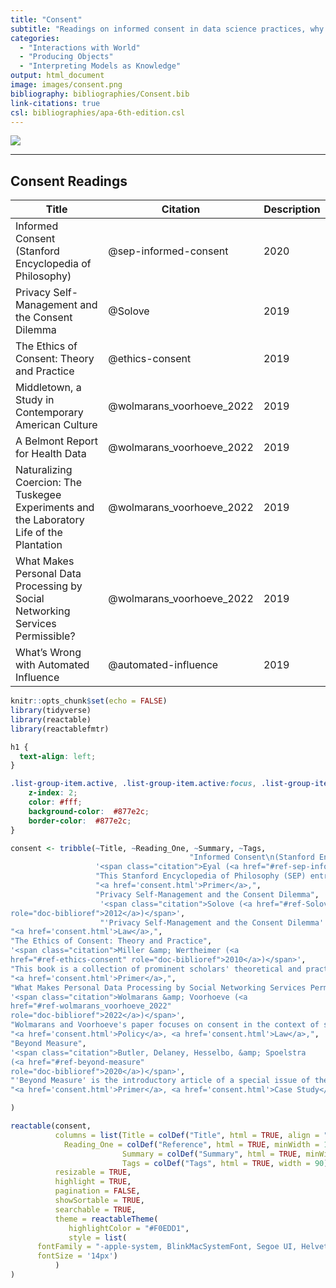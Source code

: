 ```yaml
---
title: "Consent"
subtitle: "Readings on informed consent in data science practices, why it ethically matters, and how to grapple with the practical challenges of obtaining informed consent in data science."
categories:
  - "Interactions with World"
  - "Producing Objects"
  - "Interpreting Models as Knowledge"
output: html_document
image: images/consent.png
bibliography: bibliographies/Consent.bib
link-citations: true
csl: bibliographies/apa-6th-edition.csl
---
```


![](images/consent.png)

------------------------------------------------------------------------

## Consent Readings

| Title                                                                                     | Citation                  | Description |
|----------------------------------------|----------------|----------------|
| Informed Consent (Stanford Encyclopedia of Philosophy)                                    | @sep-informed-consent     | 2020        |
| Privacy Self-Management and the Consent Dilemma                                           | @Solove                   | 2019        |
| The Ethics of Consent: Theory and Practice                                                | @ethics-consent           | 2019        |
| Middletown, a Study in Contemporary American Culture                                      | @wolmarans_voorhoeve_2022 | 2019        |
| A Belmont Report for Health Data                                                          | @wolmarans_voorhoeve_2022 | 2019        |
| Naturalizing Coercion: The Tuskegee Experiments and the Laboratory Life of the Plantation | @wolmarans_voorhoeve_2022 | 2019        |
| What Makes Personal Data Processing by Social Networking Services Permissible?            | @wolmarans_voorhoeve_2022 | 2019        |
| What's Wrong with Automated Influence                                                     | @automated-influence      | 2019        |

```r
knitr::opts_chunk$set(echo = FALSE)
library(tidyverse)
library(reactable)
library(reactablefmtr)
```

```css
h1 {
  text-align: left;
}

.list-group-item.active, .list-group-item.active:focus, .list-group-item.active:hover {
    z-index: 2;
    color: #fff;
    background-color:  #877e2c;
    border-color:  #877e2c;
}
```

```r
consent <- tribble(~Title, ~Reading_One, ~Summary, ~Tags,
                                        "Informed Consent\n(Stanford Encyclopedia of Philosophy)",
                   '<span class="citation">Eyal (<a href="#ref-sep-informed-consent" role="doc-biblioref">2019</a>)</span>', 
                   "This Stanford Encyclopedia of Philosophy (SEP) entry overviews the philosophical discussions about Informed Consent. Specifically, this entry discusses what informed consent is, in which scenarios informed one is morally obligated to obtain informed consent, and why a moral obligation to obtain informed consent exists in the first place. This entry focuses on informed consent in the medical field. Yet, several concepts discussed in the SEP entry could be pertinent to the worries surrounding informed consent in data science.", 
                   "<a href='consent.html'>Primer</a>,",
                   "Privacy Self-Management and the Consent Dilemma",
                    '<span class="citation">Solove (<a href="#ref-Solove"
role="doc-biblioref">2012</a>)</span>',
                    "'Privacy Self-Management and the Consent Dilemma' by Daniel J. Solove articulates how the rights to 'privacy self-management' and informed consent are deeply intertwined when collecting, using, and disclosing information (e.g., personal data). In this article, Solove contends that individuals cannot adequately weigh the costs and benefits of revealing personal information or permitting its use and transfer, which limits the ability for privacy to be self-managed. Solove argues that these issues in privacy self-management lead to a 'consent dilemma' about how to ensure that one's informed consent to collect, use, or disclose personal data is meaningful without resorting to paternalistic laws or policies. Solove ends by proposing ways for privacy law to 'grapple with the consent dilemma'.", 
"<a href='consent.html'>Law</a>,",
"The Ethics of Consent: Theory and Practice",
'<span class="citation">Miller &amp; Wertheimer (<a
href="#ref-ethics-consent" role="doc-biblioref">2010</a>)</span>',
"This book is a collection of prominent scholars' theoretical and practical perspectives on consent. Part one of the book dives into the theory behind consent and, namely, why it is morally required in certain contexts. Part two then goes into consent applications, such as in contracts, sexual relations, and clinic research. This book provides a substantial overview of philosophical work related to consent, and thus its excerpts could be useful when reflecting on the role of consent in the data science context.",
"<a href='consent.html'>Primer</a>,",
"What Makes Personal Data Processing by Social Networking Services Permissible?",
'<span class="citation">Wolmarans &amp; Voorhoeve (<a
href="#ref-wolmarans_voorhoeve_2022"
role="doc-biblioref">2022</a>)</span>',
"Wolmarans and Voorhoeve's paper focuses on consent in the context of social networking services. Specifically, they explore when the exchange of commericialization rights to personal information for social networking services is morally permissible. They ultimately argue that the exchange of personal information for social networking services is not permissible because a user consented to the exchange, but rather because social networks provide 'sufficiently valuable opportunities' in exchange for the right to commericialize a user's data. Beyond objecting to the common view for why commericialization rights to personal data in exchange for social networking services is permissible, Wolmarans and Voorhoeve also give a helpful overview of real case studies related to exchanging commericialization rights for social networking services in the paper's introduction.",
"<a href='consent.html'>Policy</a>, <a href='consent.html'>Law</a>,",
"Beyond Measure",
'<span class="citation">Butler, Delaney, Hesselbo, &amp; Spoelstra
(<a href="#ref-beyond-measure"
role="doc-biblioref">2020</a>)</span>',
"'Beyond Measure' is the introductory article of a special issue of the journal, ephmera, that explores measurement in the context of 'management, organization, and politics'. The authors explicate how the increase in measurement (quantification) is deeply tied to capitalist organizations and the desire to increase objectivity (which they define as 'not relying on the perspective of the individual'). However, as the authors explain, many things that we try to quantify for the sake of objectivity are not naturally quantifiable, including ourselves. While not directly related to consent, this article impels us to think more deeply about what the aim is of data science, and to think critically about what we should attempt to quantify through data science.",
"<a href='consent.html'>Primer</a>, <a href='consent.html'>Case Study</a>,",

)
```

```r
reactable(consent,
          columns = list(Title = colDef("Title", html = TRUE, align = "center", vAlign = "center"),
            Reading_One = colDef("Reference", html = TRUE, minWidth = 100, align = "center", vAlign = "center"),
                         Summary = colDef("Summary", html = TRUE, minWidth = 250),
                         Tags = colDef("Tags", html = TRUE, width = 90)),
          resizable = TRUE,
          highlight = TRUE,
          pagination = FALSE,
          showSortable = TRUE,
          searchable = TRUE,
          theme = reactableTheme(
             highlightColor = "#F0EDD1",
             style = list(
      fontFamily = "-apple-system, BlinkMacSystemFont, Segoe UI, Helvetica, Arial, sans-serif",
      fontSize = '14px')
          )
)
```
